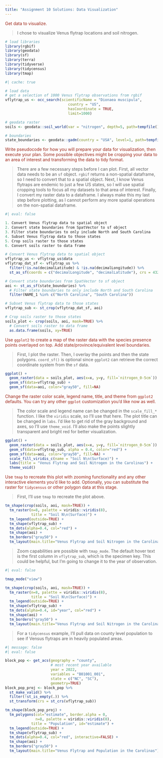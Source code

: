 ```yaml
---
title: "Assignment 10 Solutions: Data Visualization"
---
```


<span style="color:#9F281A;">Get data to visualize.</span>

> I chose to visualize Venus flytrap locations and soil nitrogen.

```r
# load libraries
library(rgbif)
library(geodata)
library(sf)
library(terra)
library(tidyverse)
library(tidycensus)
library(tmap)
```

```r
#| cache: true

# load data
# get a selection of 1000 Venus flytrap observations from rgbif
vflytrap_us <- occ_search(scientificName = "Dionaea muscipula", 
                             country = "US",
                             hasCoordinate = TRUE,
                             limit=1000)

# geodata raster
soils <- geodata::soil_world(var = "nitrogen", depth=5, path=tempfile())

# boundaries
state_boundaries <- geodata::gadm(country = "USA", level=1, path=tempfile())
```

<span style="color:#9F281A;">Write pseudocode for how you will prepare your data for visualization, then execute your plan. Some possible objectives might be cropping your data to an area of interest and transforming the data to tidy format.</span>

> There are a few necessary steps before I can plot. First, all vector data needs to be an `sf` object. `rgbif` returns a non-spatial dataframe, so I need to convert that to a spatial object. Next, I know Venus flytraps are endemic to just a few US states, so I will use spatial cropping tools to focus all my datasets to that area of interest. Finally, I convert my raster data to a dataframe. I always make this my last step before plotting, as I cannot perform any more spatial operations on the non-spatial dataframe.

```r
#| eval: false

1. Convert Venus flytrap data to spatial object
2. Convert state boundaries from SpatVector to sf object
3. Filter state boundaries to only include North and South Carolina
4. Subset Venus flytrap data to those states
5. Crop soils raster to those states
6. Convert soils raster to data frame
```

```r
# Convert Venus flytrap data to spatial object
vflytrap_us <- vflytrap_us$data
vflytrap_dat_sf <- vflytrap_us %>%
  filter(!is.na(decimalLatitude) & !is.na(decimalLongitude)) %>%
  st_as_sf(coords = c("decimalLongitude", "decimalLatitude"), crs = 4326)

# Convert state boundaries from SpatVector to sf object
aoi <- st_as_sf(state_boundaries) %>%
  # Filter state boundaries to only include North and South Carolina
  filter(NAME_1 %in% c("North Carolina", "South Carolina"))

# Subset Venus flytrap data to those states
vflytrap_sub <- st_crop(vflytrap_dat_sf, aoi)

# Crop soils raster to those states
soils_plot <- crop(soils, aoi, mask=TRUE) %>%
  # Convert soils raster to data frame
  as.data.frame(soils, xy=TRUE)
```

<span style="color:#9F281A;">Use `ggplot2` to create a map of the raster data with the species presence points overlayed on top. Add state/province/equivalent level boundaries.</span>

> First, I plot the raster. Then, I overlay the points and then the state polygons. `coord_sf()` is optional since `ggplot2` can retrieve the correct coordinate system from the `sf` data.

```r
ggplot() +
  geom_raster(data = soils_plot, aes(x=x, y=y, fill=`nitrogen_0-5cm`)) +
  geom_sf(data=vflytrap_sub) +
  geom_sf(data=aoi, color="gray50", fill=NA)
```

<span style="color:#9F281A;">Change the raster color scale, legend name, title, and theme from `ggplot2` defaults. You can try any other `ggplot` customization you'd like now as well.</span>

> The color scale and legend name can be changed in the `scale_fill_*` function. I like the `viridis` scale, so I'll use that here. The plot title can be changed in `labs`. I'd like to get rid of the gray background and axes, so I'll use `theme_void`. I'll also make the points slightly transparent and bright red for better visualization.

```r
ggplot() +
  geom_raster(data = soils_plot, aes(x=x, y=y, fill=`nitrogen_0-5cm`)) +
  geom_sf(data=vflytrap_sub, alpha = 0.4, color="red") +
  geom_sf(data=aoi, color="gray50", fill=NA) +
  scale_fill_viridis_c(name = "Soil N\n(Surface)") +
  labs(title = "Venus Flytrap and Soil Nitrogen in the Carolinas") +
  theme_void()
```

<span style="color:#9F281A;">Use `tmap` to recreate this plot with zooming functionality and any other interactive elements you'd like to add. Optionally, you can substitute the raster for `tidycensus` or other polygon data at this stage.</span>

> First, I'll use `tmap` to recreate the plot above.

```r
tm_shape(crop(soils, aoi, mask=TRUE)) +
  tm_raster(n=8, palette = viridis::viridis(8),
            title = "Soil N\n(Surface)") +
  tm_legend(outside=TRUE) +
  tm_shape(vflytrap_sub) +
  tm_dots(alpha=0.4, col="red") +
  tm_shape(aoi) +
  tm_borders("gray50") +
  tm_layout(main.title="Venus Flytrap and Soil Nitrogen in the Carolinas")
```

> Zoom capabilities are possible with `tmap_mode`. The default hover text is the first column in `vflytrap_sub`, which is the specimen key. This could be helpful, but I'm going to change it to the year of observation.

```r
#| eval: false

tmap_mode("view")

tm_shape(crop(soils, aoi, mask=TRUE)) +
  tm_raster(n=8, palette = viridis::viridis(8),
            title = "Soil N\n(Surface)") +
  tm_legend(outside=TRUE) +
  tm_shape(vflytrap_sub) +
  tm_dots(alpha=0.4, id="year", col="red") +
  tm_shape(aoi) +
  tm_borders("gray50") +
  tm_layout(main.title="Venus Flytrap and Soil Nitrogen in the Carolinas")
```

> For a `tidycensus` example, I'll pull data on county level population to see if Vensus flytraps are in heavily populated areas.

```r
#| message: false
#| eval: false

block_pop <- get_acs(geography = "county",
                     # most recent year available
                     year = 2022,
                     variables = "B01001_001",
                     state = c("NC", "SC"),
                     geometry=TRUE)
block_pop_proj <- block_pop %>%
  st_make_valid() %>%
  filter(!st_is_empty(.)) %>%
  st_transform(crs = st_crs(vflytrap_sub))

tm_shape(block_pop_proj) +
  tm_polygons(col="estimate", border.alpha = 0,
              n=8, palette = viridis::viridis(8),
            title = "Population", id="estimate") +
  tm_legend(outside=TRUE) +
  tm_shape(vflytrap_sub) +
  tm_dots(alpha=0.4, col="red", interactive=FALSE) +
  tm_shape(aoi) +
  tm_borders("gray50") +
  tm_layout(main.title="Venus Flytrap and Population in the Carolinas")
```

